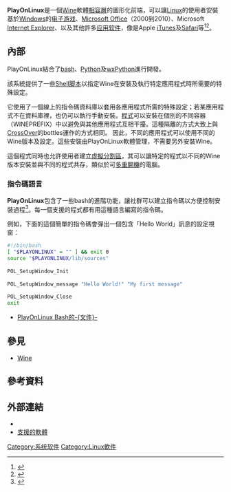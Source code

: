 {{NoteTA|G1=IT|G2=FL}}
{{Infobox software
| name                   = PlayOnLinux
| title                  = 
| logo                   = PlayOnLinux Logo.png
| logo size              = 100px
| screenshot             = PlayOnLinux-Screenshot.png
| screenshot size        = 250px
| caption                =  Play on Linux介面
| collapsible            = 
| author                 = 
| developer              = Quentin PÂRIS and Aymeric PETIT
| released               = 2007 
| latest release version = 4.4
| latest release date    = {{Release date and age|2020|05|17|df=yes}}
| latest preview version = 
| latest preview date    = 
| status                 = 開發中
| programming language   = [[Python|Python]] ([[wxPython|wxPython]])
| operating system       = [[Linux|Linux]]
| platform               = 
| size                   = 
| language               =  
| genre                  = [[相容層|相容層]]
| license                = [[GNU通用公共许可证|GNU通用公共许可证]]／[[GNU宽通用公共许可证|GNU宽通用公共许可证]] 
| website                = {{URL|http://www.playonlinux.com/}}
}}
'''PlayOnLinux'''是一個[[Wine|Wine]]軟體[[相容層|相容層]]的圖形化前端，可以讓[[Linux|Linux]]的使用者安裝基於[[Microsoft_Windows|Windows]]的[[电子游戏|电子游戏]]、[[Microsoft_Office|Microsoft Office]]（2000到2010）、Microsoft [[Internet_Explorer|Internet Explorer]]、以及其他許多[[应用软件|应用软件]]，像是Apple [[iTunes|iTunes]]及[[Safari|Safari]]等<ref>{{cite web| url=http://www.playonlinux.com/en| title=Play on Linux| publisher=Play on Linux| accessdate=2010-04-27| archive-date=2010-04-30| archive-url=https://web.archive.org/web/20100430042252/http://www.playonlinux.com/en| dead-url=no}}</ref><ref>{{cite web|author1=Whitson Gordon|title=PlayOnLinux Installs Windows Games and Programs on Linux Hassle-Free|url=http://lifehacker.com/5897767/playonlinux-installs-windows-games-and-programs-on-linux-hassle-free|publisher=LifeHacker|accessdate=2015-08-25|date=2012-03-30|archive-date=2015-07-26|archive-url=https://web.archive.org/web/20150726151942/http://lifehacker.com/5897767/playonlinux-installs-windows-games-and-programs-on-linux-hassle-free|dead-url=no}}</ref>。

== 內部 ==
PlayOnLinux結合了[[bash|bash]]、[[Python|Python]]及[[wxPython|wxPython]]進行開發。

該系統提供了一些[[Shell脚本|Shell脚本]]以指定Wine在安裝及執行特定應用程式時所需要的特殊設定。

它使用了一個線上的指令碼資料庫以套用各應用程式所需的特殊設定；若某應用程式不在資料庫裡，也仍可以執行手動安裝。[[计算机程序|程式]]可以安裝在個別的不同容器（WINEPREFIX）中以避免與其他應用程式互相干擾。這種隔離的方式大致上與[[CrossOver|CrossOver]]的bottles運作的方式相同。
因此，不同的應用程式可以使用不同的Wine版本及設定。這些安裝由PlayOnLinux軟體管理，不需要另外安裝Wine。

這個程式同時也允許使用者建立[[硬件虚拟化|虛擬]][[硬盘分区|分割區]]，其可以讓特定的程式以不同的Wine版本安裝並與不同的程式共存，類似於可[[多重開機|多重開機]]的電腦。

=== 指令碼語言 ===
'''PlayOnLinux'''包含了一些bash的進階功能，讓社群可以建立指令碼以方便控制安裝過程<ref>{{cite web|title=Create a script for PlayOnLinux - Chapter 1: Getting to know Bash|url=https://www.playonlinux.com/en/dev-documentation-1.html|accessdate=2015-08-25|archive-url=https://web.archive.org/web/20150209073638/http://www.playonlinux.com/en/dev-documentation-1.html|archive-date=2015-02-09|dead-url=yes}}</ref>。每一個支援的程式都有用這種語言編寫的指令碼。

例如，下面的這個簡單的指令碼會彈出一個包含「Hello World」訊息的設定視窗：
<syntaxhighlight lang="bash">
#!/bin/bash
[ "$PLAYONLINUX" = "" ] && exit 0
source "$PLAYONLINUX/lib/sources"
 
POL_SetupWindow_Init
 
POL_SetupWindow_message "Hello World!" "My first message"
 
POL_SetupWindow_Close
exit
</syntaxhighlight>
*[https://web.archive.org/web/20150209073638/http://www.playonlinux.com/en/dev-documentation-1.html PlayOnLinux Bash的-{文件}-]

==參見==
{{Portal|自由軟體}}
*[[Wine|Wine]]

==參考資料==
{{Reflist}}

==外部連結==
{{Commons category}}
*{{official website|https://www.playonlinux.com}}
*[http://www.playonlinux.com/en/supported_apps-1-0.html 支援的軟體]{{Wayback|url=http://www.playonlinux.com/en/supported_apps-1-0.html |date=20150909123057 }}

[[Category:系统软件|Category:系统软件]]
[[Category:Linux軟件|Category:Linux軟件]]